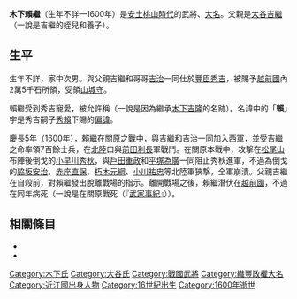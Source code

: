 {{日本武士
|名稱= 木下 賴繼
|圖片名稱=Kinoshita Yoritsugu.jpg
|圖片大小=250px
|圖片說明=木下頼継（関ヶ原合戦図屏風）
|時代= [[安土桃山時代|安土桃山時代]]
|出生日期= 不詳
|出生地點= 
|逝世日期= [[慶長|慶長]]5年（1600年）
|逝世地點= 
|假名= 
|羅馬字= 
|幼名= 
|改名= 
|别名= 賴勝（『[[武家事紀|武家事紀]]』）
|諡号= 
|神号= 
|戒名= 
|洗禮名= 
|墓所= 
|朝廷官位= [[山城守|山城守]]
|幕府職位= 
|主君= [[豐臣秀吉|豐臣秀吉]]→[[豐臣秀賴|秀賴]]
|藩= 
|氏族= {{tsl|ja|大谷氏}}→{{tsl|ja|木下氏}}
|父母= 父：[[大谷吉繼|大谷吉繼]]（一說是養父）
|養父= 
|養母= 
|兄弟= 兄：[[大谷吉治|吉治]]<BR>弟：[[大谷泰重|泰重]]
|姐妹= 妹：[[竹林院|竹林院]]（[[真田信繁|真田信繁]]室）
|正室= 
|側室= 
|嗣子= 
|嗣女= 
|養子= 
|養女= 
}}
{{japanese|japanese=木下 頼継|kana=きのした よりつぐ|romaji=Kinoshita Yoritsugu|舊寫=木下 賴繼}}
'''木下賴繼'''（生年不詳—1600年）是[[安土桃山時代|安土桃山時代]]的武將、[[大名_(稱謂)|大名]]。父親是[[大谷吉繼|大谷吉繼]]（一說是吉繼的姪兒和養子）。

== 生平 ==
生年不詳，家中次男。與父親吉繼和哥哥[[大谷吉治|吉治]]一同仕於[[豐臣秀吉|豐臣秀吉]]，被賜予[[越前國|越前國]]內2萬5千石所領，受領[[山城守|山城守]]。

賴繼受到秀吉寵愛，被允許稱{{tsl|ja|木下氏}}（一說是因為繼承[[木下吉隆|木下吉隆]]的名跡）。名諱中的「'''賴'''」字是秀吉嗣子[[豐臣秀賴|秀賴]]下賜的[[偏諱|偏諱]]。

[[慶長|慶長]]5年（1600年），賴繼在[[關原之戰|關原之戰]]中，與吉繼和吉治一同加入西軍，並受吉繼之命率領7百餘士兵，在[[北陸|北陸]]口與[[前田利長|前田利長]]軍戰鬥。在關原本戰中，攻撃在[[松尾山_(岐阜縣)|松尾山]]布陣後倒戈的[[小早川秀秋|小早川秀秋]]，與[[戶田重政|戶田重政]]和[[平塚為廣|平塚為廣]]一同阻止秀秋進軍，不過為倒戈的[[脇坂安治|脇坂安治]]、[[赤座直保|赤座直保]]、[[朽木元綱|朽木元綱]]、[[小川祐忠|小川祐忠]]等北陸軍狹撃，全軍崩潰。父親吉繼在自殺前，對賴繼發出脫離戰場的指示。離開戰場之後，賴繼潛伏在[[越前國|越前國]]，不過在同年病死（一說是在關原戰死（『[[武家事紀|武家事紀]]』））。

== 相關條目 ==
*{{tsl|ja|大谷氏}}
*{{tsl|ja|木下氏}}

[[Category:木下氏|Category:木下氏]]
[[Category:大谷氏|Category:大谷氏]]
[[Category:戰國武將|Category:戰國武將]]
[[Category:織豐政權大名|Category:織豐政權大名]]
[[Category:近江國出身人物|Category:近江國出身人物]]
[[Category:16世紀出生|Category:16世紀出生]]
[[Category:1600年逝世|Category:1600年逝世]]